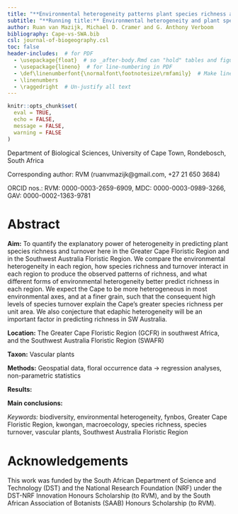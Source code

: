 ```yaml
---
title: "**Environmental heterogeneity patterns plant species richness and turnover in two hyperdiverse floras**"
subtitle: "**Running title:** Environmental heterogeneity and plant species richness"
author: Ruan van Mazijk, Michael D. Cramer and G. Anthony Verboom
bibliography: Cape-vs-SWA.bib
csl: journal-of-biogeography.csl
toc: false
header-includes:  # for PDF
  - \usepackage{float}  # so _after-body.Rmd can "hold" tables and figures
  - \usepackage{lineno}  # for line-numbering in PDF
  - \def\linenumberfont{\normalfont\footnotesize\rmfamily}  # Make line-numbering bigger
  - \linenumbers
  - \raggedright  # Un-justify all text
---
```


```r
knitr::opts_chunk$set(
  eval = TRUE,
  echo = FALSE,
  message = FALSE,
  warning = FALSE
)
```

Department of Biological Sciences, University of Cape Town, Rondebosch, South Africa

Corresponding author: RVM (ruanvmazijk@gmail.com, +27 21 650 3684)

ORCID nos.:
RVM: 0000-0003-2659-6909,
MDC: 0000-0003-0989-3266,
GAV: 0000-0002-1363-9781<!--?-->

# Abstract {-}

<!--J Biogeog: 300 word abstract-->

**Aim:** <!--from ResearchGate project-->
To quantify the explanatory power of heterogeneity in predicting plant species richness and turnover here in the Greater Cape Floristic Region and in the Southwest Australia Floristic Region. 
We compare the environmental heterogeneity in each region, how species richness and turnover interact in each region to produce the observed patterns of richness, and what different forms of environmental heterogeneity better predict richness in each region. 
We expect the Cape to be more heterogeneous in most environmental axes, and at a finer grain, such that the consequent high levels of species turnover explain the Cape's greater species richness per unit area. 
We also conjecture that edaphic heterogeneity will be an important factor in predicting richness in SW Australia.
  
**Location:**
The Greater Cape Floristic Region (GCFR) in southwest Africa, and the Southwest Australia Floristic Region (SWAFR)

**Taxon:**
Vascular plants
  
**Methods:**
Geospatial data, floral occurrence data $\rightarrow$ regression analyses, non-parametric statistics
  
**Results:**
<!--TODO-->
  
**Main conclusions:**
<!--TODO-->

_Keywords:_
biodiversity, environmental heterogeneity, fynbos, Greater Cape Floristic Region, kwongan, macroecology, species richness, species turnover, vascular plants, Southwest Australia Floristic Region

# Acknowledgements {-}

This work was funded by the South African Department of Science and Technology (DST) and the National Research Foundation (NRF) under the DST-NRF Innovation Honours Scholarship (to RVM), and by the South African Association of Botanists (SAAB) Honours Scholarship (to RVM).

<!--
Abbreviations {-}
- Greater Cape Floristic Region (GCFR) (= "Cape")
- Southwest Australia Floristic Region (SWAFR)  (= "SWA")
- TODO: fiver percent degree square (i.e. 0.05º x 0.05º) (FPDS)?
- quarter degree square (i.e. 0.25º x 0.25º) (QDS)
- half degree square (i.e. 0.50º x 0.50º) (HDS)
- three-quarter degree square (i.e. 0.75º x 0.75º) (3QDS)
- environmental heterogeneity (EH)
- & environmental variables' abbreviations in Table \@ref(tab:data-sources).
-->
